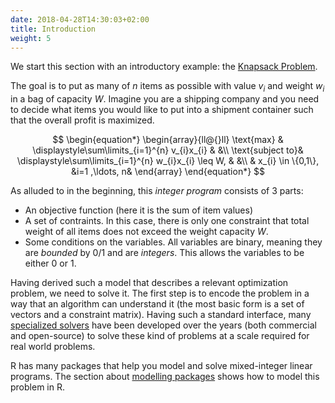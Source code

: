 ```yaml
---
date: 2018-04-28T14:30:03+02:00
title: Introduction
weight: 5
---
```


We start this section with an introductory example: the [Knapsack Problem](https://en.wikipedia.org/wiki/Knapsack_problem).

The goal is to put as many of $n$ items as possible with value $v_i$ and weight $w_i$ in a bag of capacity $W$. Imagine you are a shipping company and you need to decide what items you would like to put into a shipment container such that the overall profit is maximized.

$$
\begin{equation*}
\begin{array}{ll@{}ll}
\text{max}  & \displaystyle\sum\limits_{i=1}^{n} v_{i}x_{i} & &\\
\text{subject to}& \displaystyle\sum\limits_{i=1}^{n}   w_{i}x_{i} \leq W,  & &\\
                 &                                                x_{i} \in \{0,1\}, &i=1 ,\ldots, n&
\end{array}
\end{equation*}
$$

As alluded to in the beginning, this *integer program* consists of 3 parts:

* An objective function (here it is the sum of item values)
* A set of contraints. In this case, there is only one constraint that total weight of all items does not exceed the weight capacity $W$.
* Some conditions on the variables. All variables are binary, meaning they are *bounded* by 0/1 and are *integers*. This allows the variables to be either 0 or 1.

Having derived such a model that describes a relevant optimization problem, we need to solve it. The first step is to encode the problem in a way that an algorithm can understand it (the most basic form is a set of vectors and a constraint matrix). Having such a standard interface, many [specialized solvers](../solvers) have been developed over the years (both commercial and open-source) to solve these kind of problems at a scale required for real world problems.

R has many packages that help you model and solve mixed-integer linear programs.
The section about [modelling packages](../packages) shows how to model this problem in R.